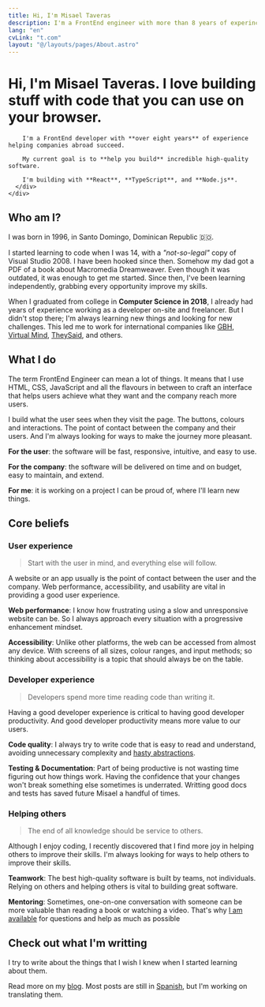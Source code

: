 ```yaml
---
title: Hi, I'm Misael Taveras
description: I'm a FrontEnd engineer with more than 8 years of experince trying to improve each day.
lang: "en"
cvLink: "t.com"
layout: "@/layouts/pages/About.astro"
---
```



<FullWidthBlock withContainer class="min-h-screen bg-blue-50 px-8 py-12 bg-gradient-to-tl from-blue-100 to-blue-50 dark:from-slate-900 dark:to-slate-950 dark:bg-slate-900 md:min-h-max md:py-24">
    <div class="lg:grid lg:grid-cols-2 lg:gap-4">
      <h1 class="!mt-0 text-4xl font-bold leading-snug dark:text-slate-100 max-w-2xl">Hi, I'm <span class="text-slate-950 dark:text-blue-50">Misael Taveras</span>. I love building stuff with code that you can use on your browser.</h1>
      <div class="text-xl leading-relaxed dark:text-slate-300">

        I'm a FrontEnd developer with **over eight years** of experience helping companies abroad succeed.

        My current goal is to **help you build** incredible high-quality software.

        I'm building with **React**, **TypeScript**, and **Node.js**.
      </div>
    </div>
</FullWidthBlock>

## Who am I?

I was born in 1996, in Santo Domingo, Dominican Republic 🇩🇴.

I started learning to code when I was 14, with a *"not-so-legal"* copy of Visual Studio 2008. I have been hooked since then. Somehow my dad got a PDF of a book about Macromedia Dreamweaver. Even though it was outdated, it was enough to get me started. Since then, I've been learning independently, grabbing every opportunity improve my skills.

When I graduated from college in **Computer Science in 2018**, I already had years of experience working as a developer on-site and freelancer. But I didn't stop there; I'm always learning new things and looking for new challenges. This led me to work for international companies like [GBH](https://gbh.com.do/), [Virtual Mind](https://virtualmind.com/), [TheySaid](https://www.theysaid.io/), and others.

## What I do

The term FrontEnd Engineer can mean a lot of things. It means that I use HTML, CSS, JavaScript and all the flavours in between to craft an interface that helps users achieve what they want and the company reach more users.

I build what the user sees when they visit the page. The buttons, colours and interactions. The point of contact between the company and their users. And I'm always looking for ways to make the journey more pleasant.

**For the user**: the software will be fast, responsive, intuitive, and easy to use.

**For the company**: the software will be delivered on time and on budget, easy to maintain, and extend.

**For me**: it is working on a project I can be proud of, where I'll learn new things.

<FullWidthBlock withContainer class="bg-slate-200 dark:prose-blockquote:border-slate-700 prose-blockquote:border-slate-400 dark:bg-slate-900 prose-blockquote:opacity-80">

## Core beliefs

<div class="grid md:grid-cols-3 gap-8">
  <div>

### User experience
  
  > Start with the user in mind, and everything else will follow.
  
  A website or an app usually is the point of contact between the user and the company. Web performance, accessibility, and usability are vital in providing a good user experience.
  
  **Web performance**: I know how frustrating using a slow and unresponsive website can be. So I always approach every situation with a progressive enhancement mindset.
  
  **Accessibility**: Unlike other platforms, the web can be accessed from almost any device. With screens of all sizes, colour ranges, and input methods; so thinking about accessibility is a topic that should always be on the table.

  </div>

  <div>

### Developer experience
  
  > Developers spend more time reading code than writing it.

  Having a good developer experience is critical to having good developer productivity. And good developer productivity means more value to our users.

  **Code quality**: I always try to write code that is easy to read and understand, avoiding unnecessary complexity and [hasty abstractions](https://kentcdodds.com/blog/aha-programming).

  **Testing & Documentation**: Part of being productive is not wasting time figuring out how things work. Having the confidence that your changes won't break something else sometimes is underrated. Writting good docs and tests has saved future Misael a handful of times.

  </div>

  <div>

### Helping others

  > The end of all knowledge should be service to others.

  Although I enjoy coding, I recently discovered that I find more joy in helping others to improve their skills. I'm always looking for ways to help others to improve their skills.

  **Teamwork**: The best high-quality software is built by teams, not individuals. Relying on others and helping others is vital to building great software.

  **Mentoring**: Sometimes, one-on-one conversation with someone can be more valuable than reading a book or watching a video. That's why [I am available](/en/contact) for questions and help as much as possible

  </div>
</div>

</FullWidthBlock>

## Check out what I'm writting

I try to write about the things that I wish I knew when I started learning about them.

Read more on my [blog](/en/blog). Most posts are still in [Spanish](/es/blog), but I'm working on translating them.
